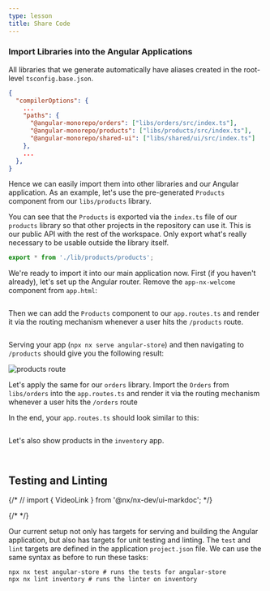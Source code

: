 ```yaml
---
type: lesson
title: Share Code
---
```


### Import Libraries into the Angular Applications

All libraries that we generate automatically have aliases created in the root-level `tsconfig.base.json`.

```json title="/tsconfig.base.json"
{
  "compilerOptions": {
    ...
    "paths": {
      "@angular-monorepo/orders": ["libs/orders/src/index.ts"],
      "@angular-monorepo/products": ["libs/products/src/index.ts"],
      "@angular-monorepo/shared-ui": ["libs/shared/ui/src/index.ts"]
    },
    ...
  },
}
```

Hence we can easily import them into other libraries and our Angular application. As an example, let's use the pre-generated `Products` component from our `libs/products` library.

You can see that the `Products` is exported via the `index.ts` file of our `products` library so that other projects in the repository can use it. This is our public API with the rest of the workspace. Only export what's really necessary to be usable outside the library itself.

```ts title="/libs/products/src/index.ts"
export * from './lib/products/products';
```

We're ready to import it into our main application now. First (if you haven't already), let's set up the Angular router. Remove the `app-nx-welcome` component from `app.html`:

```solution:/apps/angular-store/src/app/app.html title="/apps/angular-store/src/app/app.html"

```

Then we can add the `Products` component to our `app.routes.ts` and render it via the routing mechanism whenever a user hits the `/products` route.

```solution:/apps/angular-store/src/app/app.routes.ts title="/apps/angular-store/src/app/app.routes.ts" {10-14} collapse={15-19}

```

Serving your app (`npx nx serve angular-store`) and then navigating to `/products` should give you the following result:

![products route](/documentation/shared/tutorials/app-products-route.png)

Let's apply the same for our `orders` library. Import the `Orders` from `libs/orders` into the `app.routes.ts` and render it via the routing mechanism whenever a user hits the `/orders` route

In the end, your `app.routes.ts` should look similar to this:

```solution:/apps/angular-store/src/app/app.routes.ts title="apps/angular-store/src/app/app.routes.ts" {15-19}

```

Let's also show products in the `inventory` app.

```solution:/apps/inventory/src/app/app.ts title="/apps/inventory/src/app/app.ts" {2,5}

```

```solution:/apps/inventory/src/app/app.html title="/apps/inventory/src/app/app.html"

```

## Testing and Linting

{/* // import { VideoLink } from '@nx/nx-dev/ui-markdoc'; */}

{/* <VideoLink link="https://youtu.be/ZzTP4bVJEnI?t=410"></VideoLink> */}

Our current setup not only has targets for serving and building the Angular application, but also has targets for unit testing and linting. The `test` and `lint` targets are defined in the application `project.json` file. We can use the same syntax as before to run these tasks:

```shell
npx nx test angular-store # runs the tests for angular-store
npx nx lint inventory # runs the linter on inventory
```
